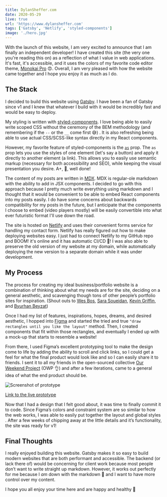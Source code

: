 ```yaml
---
title: DylanSheffer.com
date: 2020-05-29
live: true
url: 'https://www.dylansheffer.com'
tags: ['Gatsby', 'Netlify', 'styled-components']
image: './hero.jpg'
---
```



With the launch of this website, I am very excited to announce that I am finally an independent developer! I have created this site (the very one you're reading this on) as a reflection of what I value in web applications. It's fast, it's accessible, and it uses the colors of my favorite code editor theme, [Monokai Pro](https://monokai.pro/) 😍. Overall, I am very pleased with how the website came together and I hope you enjoy it as much as I do.

## The Stack

I decided to build this website using [Gatsby](https://www.gatsbyjs.org/). I have been a fan of Gatsby since v1 and I knew that whatever I build with it would be incredibly fast and would be easy to deploy.

My styling is written with [styled-components](https://styled-components.com/). I love being able to easily write scoped CSS without the ceremony of the BEM methodology (and remembering if the `--` or the `__` come first 😅) . It is also refreshing being able to use actual CSS/SCSS-like syntax directly in my React components.

However, my favorite feature of styled-components is the [`as`](https://styled-components.com/docs/api#as-polymorphic-prop) prop. The `as` prop lets you use the styles of one element (let's say a button) and apply it directly to another element (a link). This allows you to easily use semantic markup (necessary for both accessibility and SEO), while keeping the visual presentation you desire. A+, 💯, well done!

The content of my posts are written in [MDX](https://mdxjs.com/). MDX is regular-ole markdown with the ability to add in JSX components. I decided to go with this approach because I pretty much write everything using markdown and I thought that it would be convenient to be able to embed React components into my posts easily. I do have some concerns about backwards compatibility for my posts in the future, but I anticipate that the components I choose to embed (video players mostly) will be easily convertible into what ever futuristic format I'll use down the road.

The site is hosted on [Netlify](https://www.netlify.com/) and uses their convenient forms service for handling my contact form. Netlify has really figured out how to make deploying websites easy. I just had to connect Netlify to my GitHub repo and BOOM! it's online and it has automatic CI/CD 🤯! I was also able to preserve the old version of my website at my domain, while automatically deploying the new version to a separate domain while it was under development.

## My Process

The process for creating my ideal business/portfolio website is a combination of thinking about what my needs are for the site, deciding on a general aesthetic, and scavenging though tons of other people’s portfolio sites for inspiration. (Shout outs to [Wes Bos](https://wesbos.com/), [Sara Soueidan](https://www.sarasoueidan.com/), [Kevin Griffin](https://consultwithgriff.com/), and [Byurhan Beyzat](https://www.byurhanbeyzat.com/))

Once I had my list of features, inspirations, hopes, dreams, and desired <Aesthetic>aesthetic</Aesthetic>, I hopped into [Figma](https://www.figma.com/) and started the tried and true `"draw rectangles until you like the layout"` method. Then, I created components that fit within those rectangles, and eventually I ended up with a mock-up that starts to resemble a website!

From there, I used Figma’s excellent prototyping tool to make the design come to life by adding the ability to scroll and click links, so I could get a feel for what the final product would look like and so I can easily share it to friends. I sent it to all my friends in the open-sourced collective [Our Weekend Project](http://github.com/our-weekend-project/) (OWP 👌) and after a few iterations, came to a general idea of what the end product should be.

![Screenshot of prototype](./prototype.png)

[Link to the live prototype](https://www.figma.com/proto/zRO9QTUkG71M1RvxEfZhDq/Dylan-Sheffer?chrome=DOCUMENTATION&node-id=21%3A629&scaling=min-zoom)

Now that I had a design that I felt good about, it was time to finally commit it to code. Since Figma’s colors and constraint system are so similar to how the web works, I was able to easily put together the layout and global styles . After a few weeks of chipping away at the little details and it’s functionality, the site was ready for v1!

## Final Thoughts

I really enjoyed building this website. Gatsby makes it so easy to build modern websites that are both performant and accessible. The backend (or lack there of) would be concerning for client work because most people don’t want to write straight up markdown. However, it works out perfectly for me because I _am_ down with the markdown <span aria-hidden>🗿</span> and I want to have more control over my content.

I hope you all enjoy your time here and are happy and healthy 🙂
